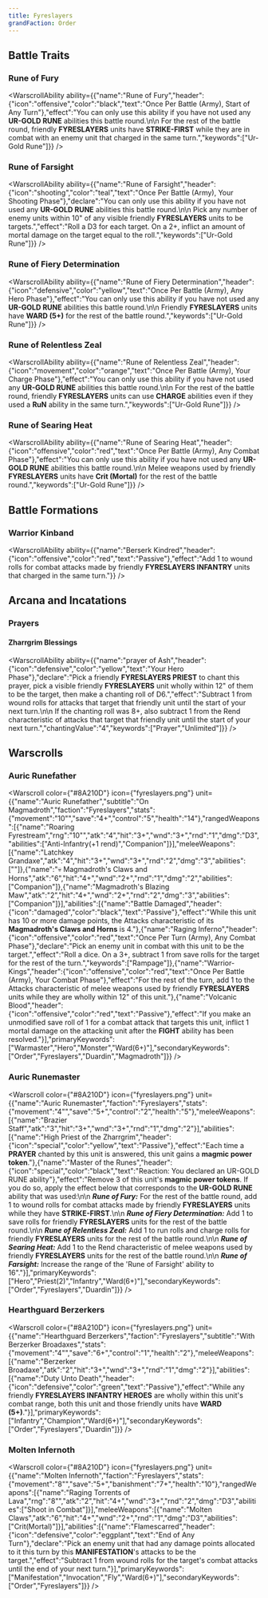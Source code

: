 ```yaml
---
title: Fyreslayers
grandFaction: Order
---
```



## Battle Traits

### Rune of Fury

<WarscrollAbility ability={{"name":"Rune of Fury","header":{"icon":"offensive","color":"black","text":"Once Per Battle (Army), Start of Any Turn"},"effect":"You can only use this ability if you have not used any **UR-GOLD RUNE** abilities this battle round.\n\n For the rest of the battle round, friendly **FYRESLAYERS** units have **STRIKE-FIRST** while they are in combat with an enemy unit that charged in the same turn.","keywords":["Ur-Gold Rune"]}} />

### Rune of Farsight

<WarscrollAbility ability={{"name":"Rune of Farsight","header":{"icon":"shooting","color":"teal","text":"Once Per Battle (Army), Your Shooting Phase"},"declare":"You can only use this ability if you have not used any **UR-GOLD RUNE** abilities this battle round.\n\n Pick any number of enemy units within 10\" of any visible friendly **FYRESLAYERS** units to be targets.","effect":"Roll a D3 for each target. On a 2+, inflict an amount of mortal damage on the target equal to the roll.","keywords":["Ur-Gold Rune"]}} />

### Rune of Fiery Determination

<WarscrollAbility ability={{"name":"Rune of Fiery Determination","header":{"icon":"defensive","color":"yellow","text":"Once Per Battle (Army), Any Hero Phase"},"effect":"You can only use this ability if you have not used any **UR-GOLD RUNE** abilities this battle round.\n\n Friendly **FYRESLAYERS** units have **WARD (5+)** for the rest of the battle round.","keywords":["Ur-Gold Rune"]}} />

### Rune of Relentless Zeal

<WarscrollAbility ability={{"name":"Rune of Relentless Zeal","header":{"icon":"movement","color":"orange","text":"Once Per Battle (Army), Your Charge Phase"},"effect":"You can only use this ability if you have not used any **UR-GOLD RUNE** abilities this battle round.\n\n For the rest of the battle round, friendly **FYRESLAYERS** units can use **CHARGE** abilities even if they used a **RuN** ability in the same turn.","keywords":["Ur-Gold Rune"]}} />

### Rune of Searing Heat

<WarscrollAbility ability={{"name":"Rune of Searing Heat","header":{"icon":"offensive","color":"red","text":"Once Per Battle (Army), Any Combat Phase"},"effect":"You can only use this ability if you have not used any **UR-GOLD RUNE** abilities this battle round.\n\n Melee weapons used by friendly **FYRESLAYERS** units have **Crit (Mortal)** for the rest of the battle round.","keywords":["Ur-Gold Rune"]}} />



## Battle Formations

### Warrior Kinband

<WarscrollAbility ability={{"name":"Berserk Kindred","header":{"icon":"offensive","color":"red","text":"Passive"},"effect":"Add 1 to wound rolls for combat attacks made by friendly **FYRESLAYERS INFANTRY** units that charged in the same turn."}} />



## Arcana and Incatations

### Prayers

#### Zharrgrim Blessings

<WarscrollAbility ability={{"name":"prayer of Ash","header":{"icon":"defensive","color":"yellow","text":"Your Hero Phase"},"declare":"Pick a friendly **FYRESLAYERS PRIEST** to chant this prayer, pick a visible friendly **FYRESLAYERS** unit wholly within 12\" of them to be the target, then make a chanting roll of D6.","effect":"Subtract 1 from wound rolls for attacks that target that friendly unit until the start of your next turn.\n\n If the chanting roll was 8+, also subtract 1 from the Rend characteristic of attacks that target that friendly unit until the start of your next turn.","chantingValue":"4","keywords":["Prayer","Unlimited"]}} />



## Warscrolls

### Auric Runefather

<Warscroll color={"#8A210D"} icon={"fyreslayers.png"} unit={{"name":"Auric Runefather","subtitle":"On Magmadroth","faction":"Fyreslayers","stats":{"movement":"10\"","save":"4+","control":"5","health":"14"},"rangedWeapons":[{"name":"Roaring Fyrestream","rng":"10\"","atk":"4","hit":"3+","wnd":"3+","rnd":"1","dmg":"D3","abilities":["Anti-Infantry(+1 rend)","Companion"]}],"meleeWeapons":[{"name":"Latchkey Grandaxe","atk":"4","hit":"3+","wnd":"3+","rnd":"2","dmg":"3","abilities":[""]},{"name":"💀 Magmadroth's Claws and Horns","atk":"6","hit":"4+","wnd":"2+","rnd":"1","dmg":"2","abilities":["Companion"]},{"name":"Magmadroth's Blazing Maw","atk":"2","hit":"4+","wnd":"2+","rnd":"2","dmg":"3","abilities":["Companion"]}],"abilities":[{"name":"Battle Damaged","header":{"icon":"damaged","color":"black","text":"Passive"},"effect":"While this unit has 10 or more damage points, the Attacks characteristic of its **Magmadroth's Claws and Horns** is 4."},{"name":"Raging Inferno","header":{"icon":"offensive","color":"red","text":"Once Per Turn (Army), Any Combat Phase"},"declare":"Pick an enemy unit in combat with this unit to be the target.","effect":"Roll a dice. On a 3+, subtract 1 from save rolls for the target for the rest of the turn.","keywords":["Rampage"]},{"name":"Warrior-Kings","header":{"icon":"offensive","color":"red","text":"Once Per Battle (Army), Your Combat Phase"},"effect":"For the rest of the turn, add 1 to the Attacks characteristic of melee weapons used by friendly **FYRESLAYERS** units while they are wholly within 12\" of this unit."},{"name":"Volcanic Blood","header":{"icon":"offensive","color":"red","text":"Passive"},"effect":"If you make an unmodified save roll of 1 for a combat attack that targets this unit, inflict 1 mortal damage on the attacking unit after the **FIGHT** ability has been resolved."}],"primaryKeywords":["Warmaster","Hero","Monster","Ward(6+)"],"secondaryKeywords":["Order","Fyreslayers","Duardin","Magmadroth"]}} />

### Auric Runemaster

<Warscroll color={"#8A210D"} icon={"fyreslayers.png"} unit={{"name":"Auric Runemaster","faction":"Fyreslayers","stats":{"movement":"4\"","save":"5+","control":"2","health":"5"},"meleeWeapons":[{"name":"Brazier Staff","atk":"3","hit":"3+","wnd":"3+","rnd":"1","dmg":"2"}],"abilities":[{"name":"High Priest of the Zharrgrim","header":{"icon":"special","color":"yellow","text":"Passive"},"effect":"Each time a **PRAYER** chanted by this unit is answered, this unit gains a **magmic power token**."},{"name":"Master of the Runes","header":{"icon":"special","color":"black","text":"Reaction: You declared an UR-GOLD RUNE ability"},"effect":"Remove 3 of this unit's **magmic power tokens**. If you do so, apply the effect below that corresponds to the **UR-GOLD RUNE** ability that was used:\n\n _**Rune of Fury:**_ For the rest of the battle round, add 1 to wound rolls for combat attacks made by friendly **FYRESLAYERS** units while they have **STRIKE-FIRST**.\n\n _**Rune of Fiery Determination:**_ Add 1 to save rolls for friendly **FYRESLAYERS** units for the rest of the battle round.\n\n _**Rune of Relentless Zeal:**_ Add 1 to run rolls and charge rolls for friendly **FYRESLAYERS** units for the rest of the battle round.\n\n _**Rune of Searing Heat:**_ Add 1 to the Rend characteristic of melee weapons used by friendly **FYRESLAYERS** units for the rest of the battle round.\n\n _**Rune of Farsight:**_ Increase the range of the 'Rune of Farsight' ability to 16\"."}],"primaryKeywords":["Hero","Priest(2)","Infantry","Ward(6+)"],"secondaryKeywords":["Order","Fyreslayers","Duardin"]}} />

### Hearthguard Berzerkers

<Warscroll color={"#8A210D"} icon={"fyreslayers.png"} unit={{"name":"Hearthguard Berzerkers","faction":"Fyreslayers","subtitle":"With Berzerker Broadaxes","stats":{"movement":"4\"","save":"6+","control":"1","health":"2"},"meleeWeapons":[{"name":"Berzerker Broadaxe","atk":"2","hit":"3+","wnd":"3+","rnd":"1","dmg":"2"}],"abilities":[{"name":"Duty Unto Death","header":{"icon":"defensive","color":"green","text":"Passive"},"effect":"While any friendly **FYRESLAYERS INFANTRY HEROES** are wholly within this unit's combat range, both this unit and those friendly units have **WARD (5+)**."}],"primaryKeywords":["Infantry","Champion","Ward(6+)"],"secondaryKeywords":["Order","Fyreslayers","Duardin"]}} />

### Molten Infernoth

<Warscroll color={"#8A210D"} icon={"fyreslayers.png"} unit={{"name":"Molten Infernoth","faction":"Fyreslayers","stats":{"movement":"8\"","save":"5+","banishment":"7+","health":"10"},"rangedWeapons":[{"name":"Raging Torrents of Lava","rng":"8\"","atk":"2","hit":"4+","wnd":"3+","rnd":"2","dmg":"D3","abilities":["Shoot in Combat"]}],"meleeWeapons":[{"name":"Molten Claws","atk":"6","hit":"4+","wnd":"2+","rnd":"1","dmg":"D3","abilities":["Crit(Mortal)"]}],"abilities":[{"name":"Flamescarred","header":{"icon":"defensive","color":"eggplant","text":"End of Any Turn"},"declare":"Pick an enemy unit that had any damage points allocated to it this turn by this **MANIFESTATION**'s attacks to be the target.","effect":"Subtract 1 from wound rolls for the target's combat attacks until the end of your next turn."}],"primaryKeywords":["Manifestation","Invocation","Fly","Ward(6+)"],"secondaryKeywords":["Order","Fyreslayers"]}} />

